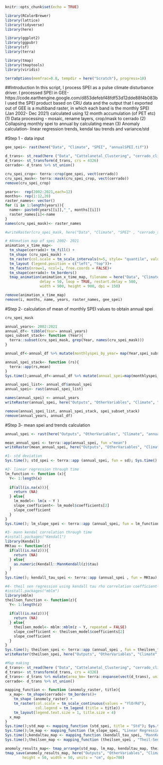 ```r
knitr::opts_chunk$set(echo = TRUE)
```

```r
library(RColorBrewer)
library(lattice)
library(tidyverse)
library(here)

library(ggplot2)
library(ggpubr)
library(sf)
library(terra)

library(tmap)
library(tmaptools)
library(viridis)

terraOptions(memfrac=0.8, tempdir = here("Scratch"), progress=10)
```
##Introduction
In this script, I process SPEI as a pulse climate disturbance driver. 
I processed SPEI in GEE-https://code.earthengine.google.com/d853defebf48fdf53d12dde88f4b083b
I used the SPEI product based on CRU data and the output that I exported out of GEE
is a multiband raster, in which each band is the monthly SPEI (Jan 2002- Dec 2021) calculated
using 12 month accumulation (of PET etc)
(1) Data processing - mosaic, rename layers, crop/mask to cerrado
(2) Collapsing monthly spei to annual by calculating  mean
(3) Anomaly calculation- linear regression trends, kendal tau trends and variance/std

#Step 1 - data input
```r
gee_spei<- rast(here("Data", "Climate", "SPEI", "annualSPEI.tif"))

d_trans<- st_read(here ("Data", "Cattelanetal_Clustering", "cerrado_climate_zones.shp"))
d_trans<- st_transform(d_trans, crs = 4326)
cerrado<- d_trans %>% st_union()

cru_spei_crop<- terra::crop(gee_spei, vect(cerrado))
cru_spei_mask<- terra::mask(cru_spei_crop, vect(cerrado))
remove(cru_spei_crop)

years<-  rep(2002:2021,each=12) 
months<- rep(1:12,20)
raster_names<- vector()
for (i in 1:length(years)){
  name<- paste0(years[[i]],"_", months[[i]])
  raster_names[i]<-name
}
names(cru_spei_mask)<- raster_names

#writeRaster(cru_spei_mask, here("Data", "Climate", "SPEI" , "cerrado_spei_annual_5km_2002_2021.tif"))

# #Anmation map of spei 2002- 2021
animation_x_time_map<-
  tm_shape(cerrado)+ tm_fill() +
  tm_shape (cru_spei_mask) +
  tm_raster(col.scale = tm_scale_intervals(n=5, style= "quantile", values = "Reds")) +
  tm_layout (legend.position = c("left", "top"))+
  tm_facets(nrow=1, ncol=1, free.coords = FALSE)+
  tm_shape(cerrado)+ tm_borders()
  tmap_animation(animation_x_time_map, filename = here("Data", "Climate", "SPEI" , "speiannual_2002_2021.gif"),
                delay = 50, loop = TRUE, restart.delay = 500,
                width = 900, height = 900, dpi = 150)

remove(animation_x_time_map)
remove(i, months, name, years, raster_names, gee_spei)
```

#Step 2- calculation of mean of monthly SPEI values to obtain annual spei
```r
cru_spei_mask

annual_years<- 2002:2021
annual_df<- tibble(Year= annual_years) 
spei_subset_stack<- function (Year){
  terra::subset(cru_spei_mask, grep(Year, names(cru_spei_mask)))
}

annual_df<-annual_df %>% mutate(monthlyspei_by_year= map(Year,spei_subset_stack))

annual_spei_stack<- function (rs){
  terra::app(rs,mean)
}
Sys.time();annual_df<-annual_df %>% mutate(annual_spei=map(monthlyspei_by_year, annual_spei_stack)); Sys.time()

annual_spei_list<- annual_df$annual_spei
annual_spei<- rast(annual_spei_list)

names(annual_spei) <- annual_years
writeRaster(annual_spei, here("Outputs", "OtherVariables", "Climate", "annualspei_2002_2021_12monthsacc.tif"))

remove(annual_spei_list, annual_spei_stack, spei_subset_stack)
remove(annual_years, annual_df)
```

#Step 3- mean spei and trends calculation
```r
annual_spei <- rast(here("Outputs", "OtherVariables", "Climate", "annualspei_2002_2021_12monthsacc.tif"))

mean_annual_spei <- terra::app(annual_spei, fun ="mean")
writeRaster(mean_annual_spei, here("Outputs", "OtherVariables", "Climate", "mean_annualspei.tif"))

#1- std deviation
Sys.time(); std_spei <- terra::app (annual_spei, fun = sd); Sys.time()

#2- linear regression through time
lm_function <- function (x){
  Y<- 1:length(x)
  
  if(all(is.na(x))){
    return (NA)
  } else{
    lm_model<- lm(x ~ Y )
    slope_coefficient<- lm_model$coefficients[2]
    slope_coefficient
  }
}
Sys.time(); lm_slope_spei <- terra::app (annual_spei, fun = lm_function); Sys.time()

#3- mann kendal correlation through time
#install.packages("Kendall")
library(Kendall)
MKtau <- function(z){
  if(all(is.na(z))){
    return (NA)
  } else{
    as.numeric(Kendall::MannKendall(z)$tau)
  }
} 
Sys.time(); kendall_tau_spei <- terra::app (annual_spei , fun = MKtau); Sys.time()

#4- theil sen regression using kendall tau rho correlation coefficient- https://projects.itrcweb.org/gsmc-1/Content/GW%20Stats/5%20Methods%20in%20indiv%20Topics/5%205%20Trend%20Tests.htm
#install.packages("mblm")
library(mblm)
theilsen_function <- function(z){
  Y<- 1:length(z)
  
  if(all(is.na(z))){
    return (NA)
  } else{
    theilsen_model<- mblm::mblm(z ~ Y, repeated = FALSE)
    slope_coefficient <- theilsen_model$coefficients[2]
    slope_coefficient
  }
} 
Sys.time(); theilsen_spei <- terra::app (annual_spei , fun = theilsen_function); Sys.time()
writeRaster(theilsen_spei, here("Outputs", "OtherVariables", "Climate", "theilsen_spei.tif"))

#Map making
d_trans<- st_read(here ("Data", "Cattelanetal_Clustering", "cerrado_climate_zones.shp"))
d_trans<- st_transform(d_trans, crs = 4326)
d_trans<- d_trans %>% mutate(area_km= terra::expanse(vect(d_trans), unit="km"))
cerrado<- d_trans %>% st_union()

mapping_function <- function (anomoly_raster, title){
  x_map<- tm_shape(cerrado)+ tm_borders()+
    tm_shape (anomoly_raster) + 
    tm_raster(col.scale = tm_scale_continuous(values = "YlOrRd"),
              col.legend = tm_legend (title = title)) +
    tm_layout(legend.text.size = 1, title.size = 4) 
  x_map
}
Sys.time();std_map <- mapping_function (std_spei, title = "Std"); Sys.time()
Sys.time();lm_map <- mapping_function (lm_slope_spei, "Linear Regression"); Sys.time()
Sys.time();kendaltau_map <- mapping_function (kendall_tau_spei, "MannKendall"); Sys.time()
Sys.time();theilsen_map <- mapping_function (theilsen_spei , "Theil-Sen Regression"); Sys.time()

anomoly_results_map<- tmap_arrange(std_map, lm_map, kendaltau_map, theilsen_map, ncol = 4, nrow= 1) 
tmap_save(anomoly_results_map, here("Outputs", "OtherVariables", "Climate", "anomoly_spei_5km.png"),
        height = 50, width = 50, units = "cm", dpi=700)

```

